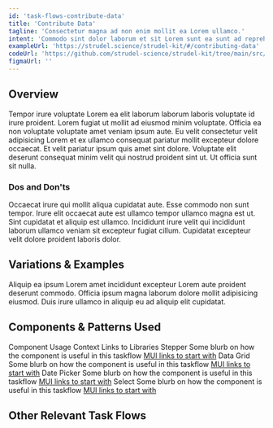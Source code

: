 ```yaml
---
id: 'task-flows-contribute-data'
title: 'Contribute Data'
tagline: 'Consectetur magna ad non enim mollit ea Lorem ullamco.'
intent: 'Commodo sint dolor laborum et sit Lorem sunt ea sunt ad reprehenderit pariatur cillum. Ut ex amet pariatur minim duis laboris voluptate eiusmod. Sit ad mollit tempor mollit ea veniam cillum et. Adipisicing enim dolore tempor consectetur id sunt enim veniam.'
exampleUrl: 'https://strudel.science/strudel-kit/#/contributing-data'
codeUrl: 'https://github.com/strudel-science/strudel-kit/tree/main/src/app/contributing-data'
figmaUrl: ''
---
```


## Overview

Tempor irure voluptate Lorem ea elit laborum laborum laboris voluptate id irure proident. Lorem fugiat ut mollit ad eiusmod minim voluptate. Officia ea non voluptate voluptate amet veniam ipsum aute. Eu velit consectetur velit adipisicing Lorem et ex ullamco consequat pariatur mollit excepteur dolore occaecat. Et velit pariatur ipsum quis amet sint dolore. Voluptate elit deserunt consequat minim velit qui nostrud proident sint ut. Ut officia sunt sit nulla.

### Dos and Don'ts

Occaecat irure qui mollit aliqua cupidatat aute. Esse commodo non sunt tempor. Irure elit occaecat aute est ullamco tempor ullamco magna est ut. Sint cupidatat et aliquip est ullamco. Incididunt irure velit qui incididunt laborum ullamco veniam sit excepteur fugiat cillum. Cupidatat excepteur velit dolore proident laboris dolor.

## Variations & Examples

Aliquip ea ipsum Lorem amet incididunt excepteur Lorem aute proident deserunt commodo. Officia ipsum magna laborum dolore mollit adipisicing eiusmod. Duis irure ullamco in aliquip eu ad aliquip elit cupidatat.

## Components & Patterns Used

<InfoTable>
  <TableHead>
    <TableRow>
      <TableCell>Component</TableCell>
      <TableCell>Usage Context</TableCell>
      <TableCell>Links to Libraries</TableCell>
    </TableRow>
  </TableHead>
  <TableBody>
    <TableRow>
      <TableCell>Stepper</TableCell>
      <TableCell>Some blurb on how the component is useful in this taskflow</TableCell>
      <TableCell><a href="https://mui.com/material-ui/react-stepper/" target="_blank">MUI links to start with</a></TableCell>
    </TableRow>
    <TableRow>
      <TableCell>Data Grid</TableCell>
      <TableCell>Some blurb on how the component is useful in this taskflow</TableCell>
      <TableCell><a href="https://mui.com/x/react-data-grid/" target="_blank">MUI links to start with</a></TableCell>
    </TableRow>
    <TableRow>
      <TableCell>Date Picker</TableCell>
      <TableCell>Some blurb on how the component is useful in this taskflow</TableCell>
      <TableCell><a href="https://mui.com/x/react-date-pickers/" target="_blank">MUI links to start with</a></TableCell>
    </TableRow>
    <TableRow>
      <TableCell>Select</TableCell>
      <TableCell>Some blurb on how the component is useful in this taskflow</TableCell>
      <TableCell><a href="https://mui.com/material-ui/react-select/">MUI links to start with</a></TableCell>
    </TableRow>
  </TableBody>
</InfoTable>

## Other Relevant Task Flows

<Grid container spacing={4}>
  <Grid item md={6}>
    <TaskFlowCard name="Compare Data" />
  </Grid>
  <Grid item md={6}>
    <TaskFlowCard name="Compare Data" />
  </Grid>
</Grid>
